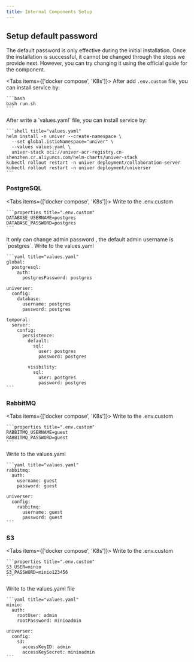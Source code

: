 ```yaml
---
title: Internal Components Setup
---
```


## Setup default password

The default password is only effective during the initial installation. Once the installation is successful, it cannot be changed through the steps we provide next. However, you can try changing it using the official guide for the component.

<Tabs items={['docker compose', 'K8s']}>
  <Tab label="docker compose">
    After add `.env.custom` file, you can install service by:

    ```bash
    bash run.sh
    ```
  </Tab>
  <Tab label="K8s">
    After write a `values.yaml` file, you can install service by:

    ```shell title="values.yaml"
    helm install -n univer --create-namespace \
      --set global.istioNamespace="univer" \
      --values values.yaml \
      univer-stack oci://univer-acr-registry.cn-shenzhen.cr.aliyuncs.com/helm-charts/univer-stack
    kubectl rollout restart -n univer deployment/collaboration-server
    kubectl rollout restart -n univer deployment/universer
    ```
  </Tab>
</Tabs>

### PostgreSQL

<Tabs items={['docker compose', 'K8s']}>
  <Tab label="docker compose">
    Write to the .env.custom

    ```properties title=".env.custom"
    DATABASE_USERNAME=postgres
    DATABASE_PASSWORD=postgres
    ```
  </Tab>
  <Tab label="K8s">
    It only can change admin password , the default admin username is `postgres`. Write to the values.yaml

    ```yaml title="values.yaml"
    global:
      postgresql:
        auth:
          postgresPassword: postgres

    universer:
      config:
        database:
          username: postgres
          password: postgres

    temporal:
      server:
        config:
          persistence:
            default:
              sql:
                user: postgres
                password: postgres

            visibility:
              sql:
                user: postgres
                password: postgres
    ```
  </Tab>
</Tabs>

### RabbitMQ

<Tabs items={['docker compose', 'K8s']}>
  <Tab label="docker compose">
    Write to the .env.custom

    ```properties title=".env.custom"
    RABBITMQ_USERNAME=guest
    RABBITMQ_PASSWORD=guest
    ```
  </Tab>
  <Tab label="K8s">
    Write to the values.yaml

    ```yaml title="values.yaml"
    rabbitmq:
      auth:
        username: guest
        password: guest

    universer:
      config:
        rabbitmq:
          username: guest
          password: guest
    ```
  </Tab>
</Tabs>

### S3

<Tabs items={['docker compose', 'K8s']}>
  <Tab label="docker compose">
    Write to the .env.custom

    ```properties title=".env.custom"
    S3_USER=minio
    S3_PASSWORD=minio123456
    ```
  </Tab>
  <Tab label="K8s">
    Write to the values.yaml file

    ```yaml title="values.yaml"
    minio:
      auth:
        rootUser: admin
        rootPassword: minioadmin

    universer:
      config:
        s3:
          accessKeyID: admin
          accessKeySecret: minioadmin
    ```
  </Tab>
</Tabs>

